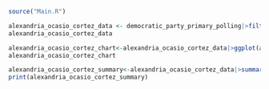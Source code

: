 ```r
source("Main.R")
```

```r
alexandria_ocasio_cortez_data <- democratic_party_primary_polling|>filter(Candidate=="Alexandria Ocasio-Cortez")|> mutate(Poll_Boundary=ifelse(State=="NULL","Nationwide",State))
alexandria_ocasio_cortez_data
```

```r
alexandria_ocasio_cortez_chart<-alexandria_ocasio_cortez_data|>ggplot(aes(x=DMY,y=Polling,color=Poll_Boundary))+geom_point(alpha=0.6)+ theme_gray(base_size=14)+geom_line()+scale_x_date(date_breaks="3 months") + labs(title="Alexandria Ocasio-Cortez",x="Date",y="Polling (%)")
alexandria_ocasio_cortez_chart
```

```r
alexandria_ocasio_cortez_summary<-alexandria_ocasio_cortez_data|>summarise(avg_polling=round(mean(Polling),digits=2),weighted_avg_polling=round(sum(Polling*Sample_Size/(sum(Sample_Size,na.rm=TRUE)),na.rm=TRUE),digits=2), standard_deviation=round(sd(Polling),digits=2),maximum_polling=max(Polling),minimum_polling=min(Polling),median_polling=median(Polling))
print(alexandria_ocasio_cortez_summary)
```


